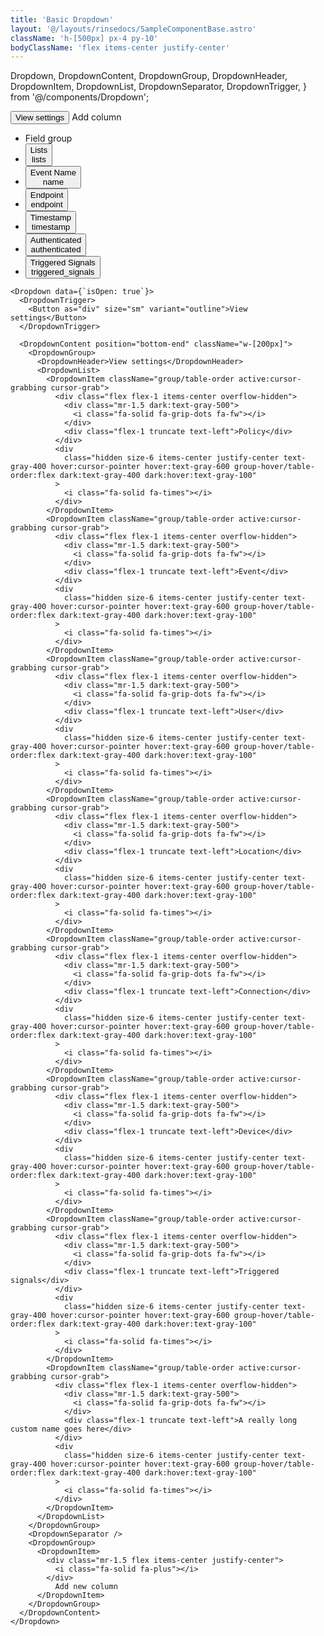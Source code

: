 ```yaml
---
title: 'Basic Dropdown'
layout: '@/layouts/rinsedocs/SampleComponentBase.astro'
className: 'h-[500px] px-4 py-10'
bodyClassName: 'flex items-center justify-center'
---
```


  Dropdown,
  DropdownContent,
  DropdownGroup,
  DropdownHeader,
  DropdownItem,
  DropdownList,
  DropdownSeparator,
  DropdownTrigger,
} from '@/components/Dropdown';

<Dropdown data="isOpen: true">
  <DropdownTrigger>
    <Button as="div" size="sm" variant="outline">View settings</Button>
  </DropdownTrigger>
  <DropdownContent position="bottom-end" className="w-[320px]">
    <DropdownGroup>
      <DropdownHeader>Add column</DropdownHeader>
      <div class="mb-3 px-2">
        <SearchField placeholder="Search by field name" validation="default" isFluid />
      </div>
    </DropdownGroup>
    <DropdownSeparator />
    <DropdownGroup className="max-h-[300px] min-h-[200px] overflow-auto">
      <ul class="space-y-px">
        <li class="mb-2 px-2 pt-4">
          <div
            class="border-b border-zinc-200 pb-1 text-[12px] font-medium text-gray-500 dark:border-zinc-700 dark:text-gray-400"
          >
            Field group
          </div>
        </li>
        <li>
          <button
            class="w-full rounded px-2 py-1 text-left hover:bg-gray-100 focus-visible:outline-none focus-visible:ring-2 focus-visible:ring-inset focus-visible:ring-blue-500 dark:hover:bg-zinc-100/[0.06] dark:focus-visible:ring-blue-500"
          >
            <div class="text-[13px] font-medium text-gray-900 dark:text-gray-300">Lists</div>
            <div class="text-[11px] font-medium text-gray-400 dark:text-gray-500">lists</div>
          </button>
        </li>
        <li>
          <button
            class="w-full rounded px-2 py-1 text-left hover:bg-gray-100 focus-visible:outline-none focus-visible:ring-2 focus-visible:ring-inset focus-visible:ring-blue-500 dark:hover:bg-zinc-100/[0.06] dark:focus-visible:ring-blue-500"
          >
            <div class="text-[13px] font-medium text-gray-900 dark:text-gray-300">
              Event Name
            </div>
            <div class="text-[11px] font-medium text-gray-400 dark:text-gray-500">name</div>
          </button>
        </li>
        <li>
          <button
            class="w-full rounded px-2 py-1 text-left hover:bg-gray-100 focus-visible:outline-none focus-visible:ring-2 focus-visible:ring-inset focus-visible:ring-blue-500 dark:hover:bg-zinc-100/[0.06] dark:focus-visible:ring-blue-500"
          >
            <div class="text-[13px] font-medium text-gray-900 dark:text-gray-300">Endpoint</div>
            <div class="text-[11px] font-medium text-gray-400 dark:text-gray-500">endpoint</div>
          </button>
        </li>
        <li>
          <button
            class="w-full rounded px-2 py-1 text-left hover:bg-gray-100 focus-visible:outline-none focus-visible:ring-2 focus-visible:ring-inset focus-visible:ring-blue-500 dark:hover:bg-zinc-100/[0.06] dark:focus-visible:ring-blue-500"
          >
            <div class="text-[13px] font-medium text-gray-900 dark:text-gray-300">
              Timestamp
            </div>
            <div class="text-[11px] font-medium text-gray-400 dark:text-gray-500">
              timestamp
            </div>
          </button>
        </li>
        <li>
          <button
            class="w-full rounded px-2 py-1 text-left hover:bg-gray-100 focus-visible:outline-none focus-visible:ring-2 focus-visible:ring-inset focus-visible:ring-blue-500 dark:hover:bg-zinc-100/[0.06] dark:focus-visible:ring-blue-500"
          >
            <div class="text-[13px] font-medium text-gray-900 dark:text-gray-300">
              Authenticated
            </div>
            <div class="text-[11px] font-medium text-gray-400 dark:text-gray-500">
              authenticated
            </div>
          </button>
        </li>
        <li>
          <button
            class="w-full rounded px-2 py-1 text-left hover:bg-gray-100 focus-visible:outline-none focus-visible:ring-2 focus-visible:ring-inset focus-visible:ring-blue-500 dark:hover:bg-zinc-100/[0.06] dark:focus-visible:ring-blue-500"
          >
            <div class="text-[13px] font-medium text-gray-900 dark:text-gray-300">
              Triggered Signals
            </div>
            <div class="text-[11px] font-medium text-gray-400 dark:text-gray-500">
              triggered_signals
            </div>
          </button>
        </li>
      </ul>
    </DropdownGroup>
  </DropdownContent>
</Dropdown>


```mdx
<Dropdown data={`isOpen: true`}>
  <DropdownTrigger>
    <Button as="div" size="sm" variant="outline">View settings</Button>
  </DropdownTrigger>

  <DropdownContent position="bottom-end" className="w-[200px]">
    <DropdownGroup>
      <DropdownHeader>View settings</DropdownHeader>
      <DropdownList>
        <DropdownItem className="group/table-order active:cursor-grabbing cursor-grab">
          <div class="flex flex-1 items-center overflow-hidden">
            <div class="mr-1.5 dark:text-gray-500">
              <i class="fa-solid fa-grip-dots fa-fw"></i>
            </div>
            <div class="flex-1 truncate text-left">Policy</div>
          </div>
          <div
            class="hidden size-6 items-center justify-center text-gray-400 hover:cursor-pointer hover:text-gray-600 group-hover/table-order:flex dark:text-gray-400 dark:hover:text-gray-100"
          >
            <i class="fa-solid fa-times"></i>
          </div>
        </DropdownItem>
        <DropdownItem className="group/table-order active:cursor-grabbing cursor-grab">
          <div class="flex flex-1 items-center overflow-hidden">
            <div class="mr-1.5 dark:text-gray-500">
              <i class="fa-solid fa-grip-dots fa-fw"></i>
            </div>
            <div class="flex-1 truncate text-left">Event</div>
          </div>
          <div
            class="hidden size-6 items-center justify-center text-gray-400 hover:cursor-pointer hover:text-gray-600 group-hover/table-order:flex dark:text-gray-400 dark:hover:text-gray-100"
          >
            <i class="fa-solid fa-times"></i>
          </div>
        </DropdownItem>
        <DropdownItem className="group/table-order active:cursor-grabbing cursor-grab">
          <div class="flex flex-1 items-center overflow-hidden">
            <div class="mr-1.5 dark:text-gray-500">
              <i class="fa-solid fa-grip-dots fa-fw"></i>
            </div>
            <div class="flex-1 truncate text-left">User</div>
          </div>
          <div
            class="hidden size-6 items-center justify-center text-gray-400 hover:cursor-pointer hover:text-gray-600 group-hover/table-order:flex dark:text-gray-400 dark:hover:text-gray-100"
          >
            <i class="fa-solid fa-times"></i>
          </div>
        </DropdownItem>
        <DropdownItem className="group/table-order active:cursor-grabbing cursor-grab">
          <div class="flex flex-1 items-center overflow-hidden">
            <div class="mr-1.5 dark:text-gray-500">
              <i class="fa-solid fa-grip-dots fa-fw"></i>
            </div>
            <div class="flex-1 truncate text-left">Location</div>
          </div>
          <div
            class="hidden size-6 items-center justify-center text-gray-400 hover:cursor-pointer hover:text-gray-600 group-hover/table-order:flex dark:text-gray-400 dark:hover:text-gray-100"
          >
            <i class="fa-solid fa-times"></i>
          </div>
        </DropdownItem>
        <DropdownItem className="group/table-order active:cursor-grabbing cursor-grab">
          <div class="flex flex-1 items-center overflow-hidden">
            <div class="mr-1.5 dark:text-gray-500">
              <i class="fa-solid fa-grip-dots fa-fw"></i>
            </div>
            <div class="flex-1 truncate text-left">Connection</div>
          </div>
          <div
            class="hidden size-6 items-center justify-center text-gray-400 hover:cursor-pointer hover:text-gray-600 group-hover/table-order:flex dark:text-gray-400 dark:hover:text-gray-100"
          >
            <i class="fa-solid fa-times"></i>
          </div>
        </DropdownItem>
        <DropdownItem className="group/table-order active:cursor-grabbing cursor-grab">
          <div class="flex flex-1 items-center overflow-hidden">
            <div class="mr-1.5 dark:text-gray-500">
              <i class="fa-solid fa-grip-dots fa-fw"></i>
            </div>
            <div class="flex-1 truncate text-left">Device</div>
          </div>
          <div
            class="hidden size-6 items-center justify-center text-gray-400 hover:cursor-pointer hover:text-gray-600 group-hover/table-order:flex dark:text-gray-400 dark:hover:text-gray-100"
          >
            <i class="fa-solid fa-times"></i>
          </div>
        </DropdownItem>
        <DropdownItem className="group/table-order active:cursor-grabbing cursor-grab">
          <div class="flex flex-1 items-center overflow-hidden">
            <div class="mr-1.5 dark:text-gray-500">
              <i class="fa-solid fa-grip-dots fa-fw"></i>
            </div>
            <div class="flex-1 truncate text-left">Triggered signals</div>
          </div>
          <div
            class="hidden size-6 items-center justify-center text-gray-400 hover:cursor-pointer hover:text-gray-600 group-hover/table-order:flex dark:text-gray-400 dark:hover:text-gray-100"
          >
            <i class="fa-solid fa-times"></i>
          </div>
        </DropdownItem>
        <DropdownItem className="group/table-order active:cursor-grabbing cursor-grab">
          <div class="flex flex-1 items-center overflow-hidden">
            <div class="mr-1.5 dark:text-gray-500">
              <i class="fa-solid fa-grip-dots fa-fw"></i>
            </div>
            <div class="flex-1 truncate text-left">A really long custom name goes here</div>
          </div>
          <div
            class="hidden size-6 items-center justify-center text-gray-400 hover:cursor-pointer hover:text-gray-600 group-hover/table-order:flex dark:text-gray-400 dark:hover:text-gray-100"
          >
            <i class="fa-solid fa-times"></i>
          </div>
        </DropdownItem>
      </DropdownList>
    </DropdownGroup>
    <DropdownSeparator />
    <DropdownGroup>
      <DropdownItem>
        <div class="mr-1.5 flex items-center justify-center">
          <i class="fa-solid fa-plus"></i>
        </div>
          Add new column
      </DropdownItem>
    </DropdownGroup>
  </DropdownContent>
</Dropdown>
```
